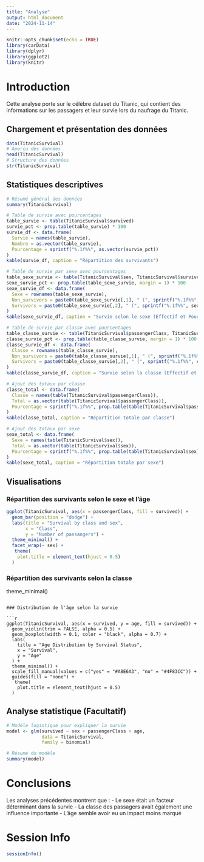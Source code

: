 ```yaml
---
title: "Analyse"
output: html_document
date: "2024-11-14"
---
```


```r
knitr::opts_chunk$set(echo = TRUE)
library(carData)
library(dplyr)
library(ggplot2)
library(knitr)
```
# Introduction

Cette analyse porte sur le célèbre dataset du Titanic, qui contient des informations sur les passagers et leur survie lors du naufrage du Titanic.

## Chargement et présentation des données

```r
data(TitanicSurvival)
# Aperçu des données
head(TitanicSurvival)
# Structure des données
str(TitanicSurvival)
```

## Statistiques descriptives

```r
# Résumé général des données
summary(TitanicSurvival)

# Table de survie avec pourcentages
table_survie <- table(TitanicSurvival$survived)
survie_pct <- prop.table(table_survie) * 100
survie_df <- data.frame(
  Survie = names(table_survie),
  Nombre = as.vector(table_survie),
  Pourcentage = sprintf("%.1f%%", as.vector(survie_pct))
)
kable(survie_df, caption = "Répartition des survivants")

# Table de survie par sexe avec pourcentages
table_sexe_survie <- table(TitanicSurvival$sex, TitanicSurvival$survived)
sexe_survie_pct <- prop.table(table_sexe_survie, margin = 1) * 100
sexe_survie_df <- data.frame(
  Sexe = rownames(table_sexe_survie),
  Non_survivors = paste0(table_sexe_survie[,1], " (", sprintf("%.1f%%", sexe_survie_pct[,1]), ")"),
  Survivors = paste0(table_sexe_survie[,2], " (", sprintf("%.1f%%", sexe_survie_pct[,2]), ")")
)
kable(sexe_survie_df, caption = "Survie selon le sexe (Effectif et Pourcentage par ligne)")

# Table de survie par classe avec pourcentages
table_classe_survie <- table(TitanicSurvival$passengerClass, TitanicSurvival$survived)
classe_survie_pct <- prop.table(table_classe_survie, margin = 1) * 100
classe_survie_df <- data.frame(
  Classe = rownames(table_classe_survie),
  Non_survivors = paste0(table_classe_survie[,1], " (", sprintf("%.1f%%", classe_survie_pct[,1]), ")"),
  Survivors = paste0(table_classe_survie[,2], " (", sprintf("%.1f%%", classe_survie_pct[,2]), ")")
)
kable(classe_survie_df, caption = "Survie selon la classe (Effectif et Pourcentage par ligne)")

# Ajout des totaux par classe
classe_total <- data.frame(
  Classe = names(table(TitanicSurvival$passengerClass)),
  Total = as.vector(table(TitanicSurvival$passengerClass)),
  Pourcentage = sprintf("%.1f%%", prop.table(table(TitanicSurvival$passengerClass)) * 100)
)
kable(classe_total, caption = "Répartition totale par classe")

# Ajout des totaux par sexe
sexe_total <- data.frame(
  Sexe = names(table(TitanicSurvival$sex)),
  Total = as.vector(table(TitanicSurvival$sex)),
  Pourcentage = sprintf("%.1f%%", prop.table(table(TitanicSurvival$sex)) * 100)
)
kable(sexe_total, caption = "Répartition totale par sexe")
```

## Visualisations

### Répartition des survivants selon le sexe et l'âge

```r
ggplot(TitanicSurvival, aes(x = passengerClass, fill = survived)) +
  geom_bar(position = "dodge") +
  labs(title = "Survival by class and sex",
       x = "Class",
       y = "Number of passangers") +
  theme_minimal() +
  facet_wrap(~ sex) +
   theme(
    plot.title = element_text(hjust = 0.5)  
  ) 
```

### Répartition des survivants selon la classe


  theme_minimal()
```

### Distribution de l'âge selon la survie

```r
ggplot(TitanicSurvival, aes(x = survived, y = age, fill = survived)) +
  geom_violin(trim = FALSE, alpha = 0.5) +  
  geom_boxplot(width = 0.1, color = "black", alpha = 0.7) +  
  labs(
    title = "Age Distribution by Survival Status",
    x = "Survival",
    y = "Age"
  ) +
  theme_minimal() +
  scale_fill_manual(values = c("yes" = "#A8E6A3", "no" = "#4F83CC")) +  
  guides(fill = "none") +
   theme(
    plot.title = element_text(hjust = 0.5)  
  )

```

## Analyse statistique (Facultatif)

```r
# Modèle logistique pour expliquer la survie
model <- glm(survived ~ sex + passengerClass + age, 
             data = TitanicSurvival, 
             family = binomial)

# Résumé du modèle
summary(model)
```

# Conclusions

Les analyses précédentes montrent que :
- Le sexe était un facteur déterminant dans la survie
- La classe des passagers avait également une influence importante
- L'âge semble avoir eu un impact moins marqué

# Session Info

```r
sessionInfo()
```
